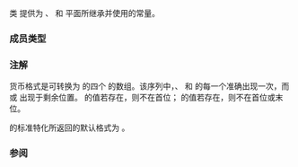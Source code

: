 {{cpp/title|money_base}}
{{cpp/locale/navbar}}
{{ddcl|header=locale|
class money_base;
}}

类 {{lc|std::money_base}} 提供为 {{lc|std::moneypunct}}、{{lc|std::money_get}} 和 {{lc|std::money_put}} 平面所继承并使用的常量。

===成员类型===
{{dsc begin}}
{{dsc hitem|类型|定义}}
{{dsc|{{c/core|enum part { none, space, symbol, sign, value };}}|无作用域枚举类型}}
{{dsc|{{c/core|struct pattern { char field[4]; };}}|货币格式类型}}
{{dsc end}}

{{dsc begin}}
{{dsc hitem|枚举常量|解释}}
{{dsc|{{tt|none}}  |容许但不要求空白符，除了在末位置不容许空白符}}
{{dsc|{{tt|space}} |要求一或多个空白字符}}
{{dsc|{{tt|symbol}}|要求 {{c/core|moneypunct::curr_symbol}} 所返回的字符序列}}
{{dsc|{{tt|sign}}  |要求 {{c/core|moneypunct::positive_sign}} 或 {{c/core|moneypunct::negative_sign}} 所返回的首个字符}}
{{dsc|{{tt|value}} |要求绝对数值货币值}}
{{dsc end}}

===注解===
货币格式是可转换为 {{tt|std::money_base::part}} 的四个 {{c/core|char}} 的数组。该序列中，{{c|symbol}}、{{c|sign}} 和 {{c|value}} 的每一个准确出现一次，而 {{c|space}} 或 {{c|none}} 出现于剩余位置。{{c|none}} 的值若存在，则不在首位；{{c|space}} 的值若存在，则不在首位或末位。

{{lc|std::moneypunct}} 的标准特化所返回的默认格式为 {{c|{symbol, sign, none, value}&lt;!----&gt;}}。

===参阅===
{{dsc begin}}
{{dsc inc|cpp/locale/dsc moneypunct}}
{{dsc inc|cpp/locale/dsc money_get}}
{{dsc inc|cpp/locale/dsc money_put}}
{{dsc end}}

{{langlinks|de|en|es|fr|it|ja|pt|ru}}